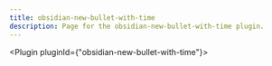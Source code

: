 ---
title: obsidian-new-bullet-with-time
description: Page for the obsidian-new-bullet-with-time plugin.
---


<Plugin pluginId={"obsidian-new-bullet-with-time"}></Plugin>